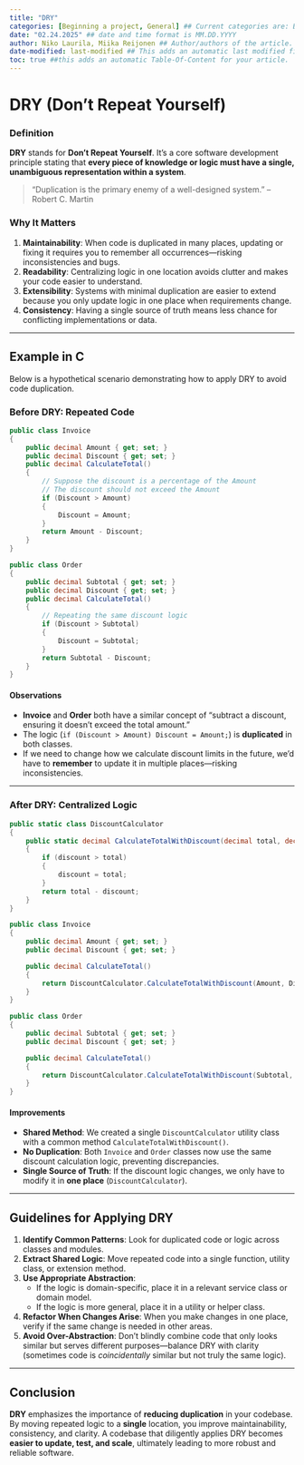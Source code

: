 ```yaml
---
title: "DRY"
categories: [Beginning a project, General] ## Current categories are: Beginning a project, During a project, Ending a project, General (Categories are case sensitive)
date: "02.24.2025" ## date and time format is MM.DD.YYYY
author: Niko Laurila, Miika Reijonen ## Author/authors of the article. 
date-modified: last-modified ## This adds an automatic last modified field to the article, last-modified function will automatically add the correct date when a modification is made to the article.
toc: true ##this adds an automatic Table-Of-Content for your article.
---
```



# DRY (Don’t Repeat Yourself)

### Definition

**DRY** stands for **Don’t Repeat Yourself**. It’s a core software development principle stating that **every piece of knowledge or logic must have a single, unambiguous representation within a system**.

> “Duplication is the primary enemy of a well-designed system.” – Robert C. Martin

### Why It Matters

1. **Maintainability**: When code is duplicated in many places, updating or fixing it requires you to remember all occurrences—risking inconsistencies and bugs.  
2. **Readability**: Centralizing logic in one location avoids clutter and makes your code easier to understand.  
3. **Extensibility**: Systems with minimal duplication are easier to extend because you only update logic in one place when requirements change.  
4. **Consistency**: Having a single source of truth means less chance for conflicting implementations or data.

---

## Example in C#

Below is a hypothetical scenario demonstrating how to apply DRY to avoid code duplication.

### Before DRY: Repeated Code

```csharp
public class Invoice
{
    public decimal Amount { get; set; }
    public decimal Discount { get; set; }
    public decimal CalculateTotal()
    {
        // Suppose the discount is a percentage of the Amount
        // The discount should not exceed the Amount
        if (Discount > Amount)
        {
            Discount = Amount;
        }
        return Amount - Discount;
    }
}

public class Order
{
    public decimal Subtotal { get; set; }
    public decimal Discount { get; set; }
    public decimal CalculateTotal()
    {
        // Repeating the same discount logic
        if (Discount > Subtotal)
        {
            Discount = Subtotal;
        }
        return Subtotal - Discount;
    }
}
```

#### Observations

- **Invoice** and **Order** both have a similar concept of “subtract a discount, ensuring it doesn’t exceed the total amount.”  
- The logic (`if (Discount > Amount) Discount = Amount;`) is **duplicated** in both classes.  
- If we need to change how we calculate discount limits in the future, we’d have to **remember** to update it in multiple places—risking inconsistencies.

---

### After DRY: Centralized Logic

```csharp
public static class DiscountCalculator
{
    public static decimal CalculateTotalWithDiscount(decimal total, decimal discount)
    {
        if (discount > total)
        {
            discount = total;
        }
        return total - discount;
    }
}

public class Invoice
{
    public decimal Amount { get; set; }
    public decimal Discount { get; set; }

    public decimal CalculateTotal()
    {
        return DiscountCalculator.CalculateTotalWithDiscount(Amount, Discount);
    }
}

public class Order
{
    public decimal Subtotal { get; set; }
    public decimal Discount { get; set; }

    public decimal CalculateTotal()
    {
        return DiscountCalculator.CalculateTotalWithDiscount(Subtotal, Discount);
    }
}
```

#### Improvements

- **Shared Method**: We created a single `DiscountCalculator` utility class with a common method `CalculateTotalWithDiscount()`.  
- **No Duplication**: Both `Invoice` and `Order` classes now use the same discount calculation logic, preventing discrepancies.  
- **Single Source of Truth**: If the discount logic changes, we only have to modify it in **one place** (`DiscountCalculator`).

---

## Guidelines for Applying DRY

1. **Identify Common Patterns**: Look for duplicated code or logic across classes and modules.  
2. **Extract Shared Logic**: Move repeated code into a single function, utility class, or extension method.  
3. **Use Appropriate Abstraction**:  
   - If the logic is domain-specific, place it in a relevant service class or domain model.  
   - If the logic is more general, place it in a utility or helper class.  
4. **Refactor When Changes Arise**: When you make changes in one place, verify if the same change is needed in other areas.  
5. **Avoid Over-Abstraction**: Don’t blindly combine code that only looks similar but serves different purposes—balance DRY with clarity (sometimes code is *coincidentally* similar but not truly the same logic).

---

## Conclusion

**DRY** emphasizes the importance of **reducing duplication** in your codebase. By moving repeated logic to a **single** location, you improve maintainability, consistency, and clarity. A codebase that diligently applies DRY becomes **easier to update, test, and scale**, ultimately leading to more robust and reliable software.
